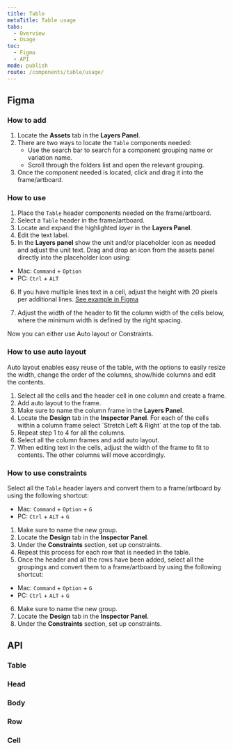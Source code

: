 ```yaml
---
title: Table
metaTitle: Table usage
tabs:
  - Overview
  - Usage
toc:
  - Figma
  - API
mode: publish
route: /components/table/usage/
---
```



## Figma

### How to add

1. Locate the **Assets** tab in the **Layers Panel**.
2. There are two ways to locate the `Table` components needed:
   - Use the search bar to search for a component grouping name or variation name.
   - Scroll through the folders list and open the relevant grouping.
3. Once the component needed is located, click and drag it into the frame/artboard.

### How to use

1. Place the `Table` header components needed on the frame/artboard.
2. Select a `Table` header in the frame/artboard.
3. Locate and expand the highlighted _layer_ in the **Layers Panel**.
4. Edit the text label.
5. In the **Layers panel** show the unit and/or placeholder icon as needed and adjust the unit text. Drag and drop an icon from the assets panel directly into the placeholder icon using:

- Mac: `Command` + `Option`
- PC: `Ctrl` + `ALT`

6. If you have multiple lines text in a cell, adjust the height with 20 pixels per additional lines. [See example in Figma](https://www.figma.com/file/luNobpDIWTuQ9rhyovGLBI/Desktop?node-id=2365%3A57007)

7. Adjust the width of the header to fit the column width of the cells below, where the minimum width is defined by the right spacing.

Now you can either use Auto layout or Constraints.

### How to use auto layout

Auto layout enables easy reuse of the table, with the options to easily resize the width, change the order of the columns, show/hide columns and edit the contents.

1. Select all the cells and the header cell in one column and create a frame.
2. Add auto layout to the frame.
3. Make sure to name the column frame in the **Layers Panel**.
4. Locate the **Design** tab in the **Inspector Panel**. For each of the cells within a column frame select ´Stretch Left & Right´ at the top of the tab.
5. Repeat step 1 to 4 for all the columns.
6. Select all the column frames and add auto layout.
7. When editing text in the cells, adjust the width of the frame to fit to contents. The other columns will move accordingly.

### How to use constraints

Select all the `Table` header layers and convert them to a frame/artboard by using the following shortcut:

- Mac: `Command` + `Option` + `G`
- PC: `Ctrl` + `ALT` + `G`

1. Make sure to name the new group.
2. Locate the **Design** tab in the **Inspector Panel**.
3. Under the **Constraints** section, set up constraints.
4. Repeat this process for each row that is needed in the table.
5. Once the header and all the rows have been added, select all the groupings and convert them to a frame/artboard by using the following shortcut:

- Mac: `Command` + `Option` + `G`
- PC: `Ctrl` + `ALT` + `G`

6. Make sure to name the new group.
7. Locate the **Design** tab in the **Inspector Panel**.
8. Under the **Constraints** section, set up constraints.

## API

### Table

<PropsTable props={Table} />

### Head

<PropsTable props={Table.Head} />

### Body

<PropsTable props={Table.Body} />

### Row

<PropsTable props={Table.Row} />

### Cell

<PropsTable props={Table.Cell} />
